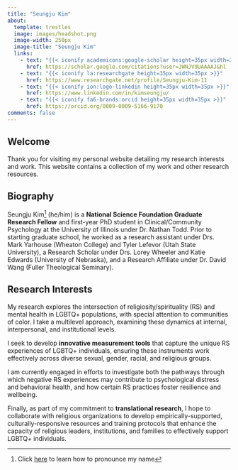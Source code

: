 ```yaml
---
title: "Seungju Kim"
about:
  template: trestles
  image: images/headshot.png
  image-width: 250px
  image-title: "Seungju Kim"
  links: 
    - text: "{{< iconify academicons:google-scholar height=35px width=35px >}}"
      href: https://scholar.google.com/citations?user=JWNJV9UAAAAJ&hl
    - text: "{{< iconify la:researchgate height=35px width=35px >}}"
      href: https://www.researchgate.net/profile/Seungju-Kim-11
    - text: "{{< iconify ion:logo-linkedin height=35px width=35px >}}"
      href: https://www.linkedin.com/in/kimseungju/
    - text: "{{< iconify fa6-brands:orcid height=35px width=35px >}}"
      href: https://orcid.org/0009-0009-5166-9170
comments: false
---
```


## Welcome

Thank you for visiting my personal website detailing my research interests and work. This website contains a collection of my work and other research resources.

## Biography

Seungju Kim[^1] (he/him) is a **National Science Foundation Graduate Research Fellow** and first-year PhD student in Clinical/Community Psychology at the University of Illinois under Dr. Nathan Todd. Prior to starting graduate school, he worked as a research assistant under Drs. Mark Yarhouse (Wheaton College) and Tyler Lefevor (Utah State University), a Research Scholar under Drs. Lorey Wheeler and Katie Edwards (University of Nebraska), and a Research Affiliate under Dr. David Wang (Fuller Theological Seminary). 

[^1]: Click [here](https://www.name-coach.com/seungju-kim) to learn how to pronounce my name

## Research Interests

My research explores the intersection of religiosity/spirituality (RS) and mental health in LGBTQ+ populations, with special attention to communities of color. I take a multilevel approach, examining these dynamics at internal, interpersonal, and institutional levels.

I seek to develop **innovative measurement tools** that capture the unique RS experiences of LGBTQ+ individuals, ensuring these instruments work effectively across diverse sexual, gender, racial, and religious groups.

I am currently engaged in efforts to investigate both the pathways through which negative RS experiences may contribute to psychological distress and behavioral health, and how certain RS practices foster resilience and wellbeing.

Finally, as part of my commitment to **translational research**, I hope to collaborate with religious organizations to develop empirically-supported, culturally-responsive resources and training protocols that enhance the capacity of religious leaders, institutions, and families to effectively support LGBTQ+ individuals.